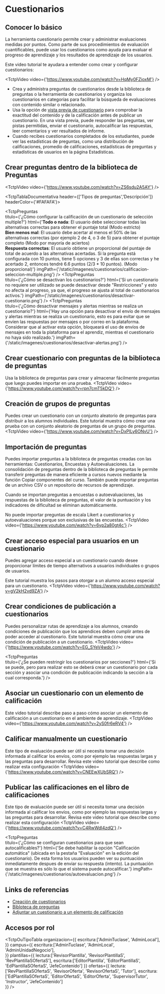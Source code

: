 
# Cuestionarios

## Conocer lo básico
La herramienta cuestionario permite crear y administrar evaluaciones medidas por puntos. 
Como parte de sus procedimientos de evaluación cuantificables, puede usar los cuestionarios como ayuda para evaluar el progreso de aprendizaje y los resultados de aprendizaje de los usuarios.

Este video tutorial te ayudara a entender como crear y configurar cuestionarios:

<TctpVideo video={'https://www.youtube.com/watch?v=HqMy0FZioxM'} /> 

- Crea y administra preguntas de cuestionarios desde la biblioteca de preguntas o la herramienta de cuestionarios y organiza los cuestionarios en categorías para facilitar la búsqueda de evaluaciones con contenido similar o relacionado. 
- Usa la opción de <a href="https://www.youtube.com/watch?v=67pbYL9uDFI&list=PLxHabmZzFY6kAoPnl_PgFb9q-qCbRST3m&index=13" target="_blank">vista previa de cuestionario</a> para comprobar la exactitud del contenido y de la calificación antes de publicar un cuestionario. En una vista previa, puede responder las preguntas, ver pistas permitidas, enviar el cuestionario, autocalificar las respuestas, leer comentarios y ver resultados de informe. 
- Cuando recibes cuestionarios completados de los estudiantes, puede ver las estadísticas de preguntas, como una distribución de calificaciones, promedio de calificaciones, estadísticas de preguntas y estadísticas de usuarios en la página Estadísticas.

## Crear preguntas dentro de la biblioteca de Preguntas
<TctpVideo video={'https://www.youtube.com/watch?v=ZS6sdu2A5AY'} /> 

<TctpTablaDocumentativa header={['Tipos de preguntas','Descripción']} headerColor={'#FAFAFA'}>
    <Fila 
        item="Pregunta de verdadero o falso (V/F)" 
        link="https://documentation.brightspace.com/es-mx/le/question_library/instructor/create_true_false.htm?tocpath=Instructores%7CEvaluar%20y%20calificar%20a%20los%20estudiantes%7CCrear%20cuestionarios%7CBiblioteca%20de%20preguntas%7CCreaci%C3%B3n%20de%20preguntas%20en%20la%20biblioteca%20de%20preguntas%7C_____2" 
        desc="Los estudiantes deben determinar si la afirmación que se presenta es correcta o incorrecta"/>
    <Fila 
        item="Pregunta de elección múltiple (EM)" 
        link="https://documentation.brightspace.com/es-mx/le/question_library/instructor/create_multiple_choice.htm?tocpath=Instructores%7CEvaluar%20y%20calificar%20a%20los%20estudiantes%7CCrear%20cuestionarios%7CBiblioteca%20de%20preguntas%7CCreaci%C3%B3n%20de%20preguntas%20en%20la%20biblioteca%20de%20preguntas%7C_____3" 
        desc="Se presenta una afirmación o pregunta con una lista de posibles respuestas, de entre las cuales los estudiantes deben elegir la mejor respuesta posible"/> 
    <Fila 
        item="Pregunta de selección múltiple (SM)" 
        link="https://documentation.brightspace.com/es-mx/le/question_library/instructor/create_multi_select.htm?tocpath=Instructores%7CEvaluar%20y%20calificar%20a%20los%20estudiantes%7CCrear%20cuestionarios%7CBiblioteca%20de%20preguntas%7CCreaci%C3%B3n%20de%20preguntas%20en%20la%20biblioteca%20de%20preguntas%7C_____4" 
        desc="Los estudiantes deben identificar una o más respuestas correctas en una lista de respuestas posibles"/> 
    <Fila 
        item="Pregunta de respuesta larga (RL)" 
        link="https://documentation.brightspace.com/es-mx/le/question_library/instructor/create_long_answer.htm?tocpath=Instructores%7CEvaluar%20y%20calificar%20a%20los%20estudiantes%7CCrear%20cuestionarios%7CBiblioteca%20de%20preguntas%7CCreaci%C3%B3n%20de%20preguntas%20en%20la%20biblioteca%20de%20preguntas%7C_____6" 
        desc="Los estudiantes deben redactar respuestas detalladas a las preguntas abiertas"/> 
    <Fila 
        item="Pregunta de respuesta corta (PRC)" 
        link="https://documentation.brightspace.com/es-mx/le/question_library/instructor/create_short_answer.htm?tocpath=Instructores%7CEvaluar%20y%20calificar%20a%20los%20estudiantes%7CCrear%20cuestionarios%7CBiblioteca%20de%20preguntas%7CCreaci%C3%B3n%20de%20preguntas%20en%20la%20biblioteca%20de%20preguntas%7C_____7" 
        desc="Los estudiantes deben responder con una palabra u oración corta las preguntas abiertas"/> 
    <Fila 
        item="Pregunta de varias respuestas cortas (VRC)" 
        link="https://documentation.brightspace.com/es-mx/le/question_library/instructor/create_multi_short_answer.htm?tocpath=Instructores%7CEvaluar%20y%20calificar%20a%20los%20estudiantes%7CCrear%20cuestionarios%7CBiblioteca%20de%20preguntas%7CCreaci%C3%B3n%20de%20preguntas%20en%20la%20biblioteca%20de%20preguntas%7C_____8" 
        desc="Los estudiantes deben responder una pregunta que tiene varias soluciones e ingresar sus respuestas en casillas de entrada específicas"/> 
    <Fila 
        item="Pregunta para completar los espacios en blanco" 
        link="https://documentation.brightspace.com/es-mx/le/question_library/instructor/create_fill_in_the_blanks.htm?tocpath=Instructores%7CEvaluar%20y%20calificar%20a%20los%20estudiantes%7CCrear%20cuestionarios%7CBiblioteca%20de%20preguntas%7CCreaci%C3%B3n%20de%20preguntas%20en%20la%20biblioteca%20de%20preguntas%7C_____9" 
        desc="Los estudiantes deberán completar la palabra o frase omitida de una oración"/> 
    <Fila 
        item="Pregunta de coincidencia (COIN)" 
        link="https://documentation.brightspace.com/es-mx/le/question_library/instructor/create_matching.htm?tocpath=Instructores%7CEvaluar%20y%20calificar%20a%20los%20estudiantes%7CCrear%20cuestionarios%7CBiblioteca%20de%20preguntas%7CCreaci%C3%B3n%20de%20preguntas%20en%20la%20biblioteca%20de%20preguntas%7C_____11" 
        desc="Los estudiantes deben elegir desde un conjunto de posibles coincidencias de listas desplegables y asociarlas con los elementos relacionados"/> 
    <Fila 
        item="Pregunta de ordenamiento (ORD)" 
        link="https://documentation.brightspace.com/es-mx/le/question_library/instructor/create_ordering.htm?tocpath=Instructores%7CEvaluar%20y%20calificar%20a%20los%20estudiantes%7CCrear%20cuestionarios%7CBiblioteca%20de%20preguntas%7CCreaci%C3%B3n%20de%20preguntas%20en%20la%20biblioteca%20de%20preguntas%7C_____12" 
        desc="Los estudiantes deben organizar una serie de elementos en el orden o secuencia correcto"/> 
    <Fila 
        item="Pregunta aritmética (2+2)" 
        link="https://documentation.brightspace.com/es-mx/le/question_library/instructor/create_arithmetic.htm?tocpath=Instructores%7CEvaluar%20y%20calificar%20a%20los%20estudiantes%7CCrear%20cuestionarios%7CBiblioteca%20de%20preguntas%7CCreaci%C3%B3n%20de%20preguntas%20en%20la%20biblioteca%20de%20preguntas%7C_____14" 
        desc="Con las preguntas aritméticas puede evaluar el conocimiento y la compresión de las teorías matemáticas y de números de los usuarios"/> 
    <Fila 
        item="Cifras significativas (x10)" 
        link="https://documentation.brightspace.com/es-mx/le/question_library/instructor/create_significant_figures.htm?tocpath=Instructores%7CEvaluar%20y%20calificar%20a%20los%20estudiantes%7CCrear%20cuestionarios%7CBiblioteca%20de%20preguntas%7CCreaci%C3%B3n%20de%20preguntas%20en%20la%20biblioteca%20de%20preguntas%7C_____15" 
        desc="Los estudiantes deben responder con fórmulas científicas y proporcionar soluciones que contengan una cantidad específica de cifras significativas"/> 
</TctpTablaDocumentativa>

<TctpPreguntas    
    titulo={'¿Cómo configurar la calificación de un cuestionario de selección multiple?'}
    html={'<b>Todo o nada</b>: El usuario debe seleccionar todas las  alternativas correctas para obtener el puntaje total (Modo estricto)<br/> <b>Bien menos mal</b>: El usuario debe acertar al menos el 50% de las alternativas correctas (por ejemplo 2 de 4, o 3 de 5) para obtener el puntaje completo (Modo por mayoría de aciertos) <br/> <b>Respuesta correctas</b>: El usuario obtiene un proporcional del puntaje de total de acuerdo a las alternativas acertadas. Si la pregunta está configurada con 10 puntos, tiene 5 opciones y 3 de ellas son correctas y he acertado 2, entonces tendré 6.6 puntos (2/3 * 10 puntos). (Modo proporcional)'}
    imgPath={'/static/imagenes/cuestionarios/calificacion-seleccion-multiple.png'}
/>
<TctpPreguntas    
    titulo={'¿Cómo se desactivan los cuestionarios?'}
    html={'Si un cuestionario no requiere ser utilizado se puede desactivar desde "Restricciones" y esto no afecta al progreso, ya que, el progreso se ajusta al total de cuestionarios activos.'}
    imgPath={'/static/imagenes/cuestionarios/desactivar-cuestionario.png'}
/>
<TctpPreguntas    
    titulo={'¿Cómo desactivar mensajes y alertas mientras se realiza un cuestionario?'}
    html={'Hay una opción para desactivar el envío de mensajes y alertas mientras se realiza un cuestionario, esto es para evitar que se envíen las respuestas por mensajes o por correo en la plataforma. Considerar que al activar esta opción, bloqueará el uso de envíos de mensajes en toda la plataforma para el aprendiz, mientras el cuestionario no haya sido realizado.'}
    imgPath={'/static/imagenes/cuestionarios/desactivar-alertas.png'}
/>

## Crear cuestionario con preguntas de la biblioteca de preguntas
Usa la biblioteca de preguntas para crear y almacenar fácilmente preguntas que luego puedes importar en una prueba. 
<TctpVideo video={'https://www.youtube.com/watch?v=rpn7cmT5kDQ'} /> 

## Creación de grupos de preguntas
Puedes crear un cuestionario con un conjunto aleatorio de preguntas para distribuir a los alumnos individuales. Este tutorial muestra cómo crear una prueba con un conjunto aleatorio de preguntas de un grupo de preguntas.
<TctpVideo video={'https://www.youtube.com/watch?v=DxPlLy6ONvU'} />

## Importación de preguntas

Puedes importar preguntas a la biblioteca de preguntas creadas con las herramientas: Cuestionarios, Encuestas y Autoevaluaciones. La consolidación de preguntas dentro de la biblioteca de preguntas le permite transferir preguntas de manera eficiente a cursos nuevos mediante la función Copiar componentes del curso. También puede importar preguntas de un archivo CSV o un repositorio de recursos de aprendizaje.

Cuando se importan preguntas a encuestas o autoevaluaciones, las respuestas de la biblioteca de preguntas, el valor de la puntuación y los indicadores de dificultad se eliminan automáticamente.

No puede importar preguntas de escala Likert a cuestionarios y autoevaluaciones porque son exclusivas de las encuestas. 
<TctpVideo video={'https://www.youtube.com/watch?v=6yp2a80gt4c'} />


## Crear acceso especial para usuarios en un cuestionario
Puedes agregar acceso especial a un cuestionario cuando desee proporcionar límites de tiempo alternativos a usuarios individuales o grupos de usuarios. 

Este tutorial muestra los pasos para otorgar a un alumno acceso especial para un cuestionario.
<TctpVideo video={'https://www.youtube.com/watch?v=gV2kH2vd9ZA'} />


## Crear condiciones de publicación a cuestionarios
Puedes personalizar rutas de aprendizaje a los alumnos, creando condiciones de publicación que los aprendices deben cumplir antes de poder acceder al cuestionario. 
Este tutorial muestra cómo crear una condición de publicación a un cuestionario.
<TctpVideo video={'https://www.youtube.com/watch?v=EG_SYeV4wdo'} />

<TctpPreguntas    
    titulo={'¿Se pueden restringir los cuestionarios por secciones?'}
    html={'Si se puede, pero para realizar esto se deberá crear un cuestionario por cada sección y asociar una condición de publicación indicando la sección a la cual corresponda.'}
/>

## Asociar un cuestionario con un elemento de calificación
Este video tutorial describe paso a paso cómo asociar un elemento de calificación a un cuestionario en el ambiente de aprendizaje.
<TctpVideo video={'https://www.youtube.com/watch?v=2yS0fr6eRV4'} />

## Calificar manualmente un cuestionario
Este tipo de evaluación puede ser útil si necesita tomar una decisión informada al calificar los envíos, como por ejemplo las respuestas largas y las preguntas para desarrollar.
Revisa este video tutorial que describe como realizar esta configuración
<TctpVideo video={'https://www.youtube.com/watch?v=CNEEwXUbSRQ'} />

## Publicar las calificaciones en el libro de calificaciones
Este tipo de evaluación puede ser útil si necesita tomar una decisión informada al calificar los envíos, como por ejemplo las respuestas largas y las preguntas para desarrollar.
Revisa este video tutorial que describe como realizar esta configuración
<TctpVideo video={'https://www.youtube.com/watch?v=C4RwWdl4zdQ'} />

<TctpPreguntas    
    titulo={'¿Cómo se configuran cuestionarios para que sean autocalificables?'}
    html={'Se debe habilitar la opción "Calificación automática" (ubicada en la pestaña "Evaluación" en la edición del cuestionario). De esta forma los usuarios pueden ver su puntuación inmediatamente despues de enviar su respuesta (intento). La puntuación que se muestra es sólo lo que el sistema puede autocalificar.'}
    imgPath={'/static/imagenes/cuestionarios/autoevaluacion.png'}
/>

## Links de referencias

* <a href="https://documentation.brightspace.com/es-mx/le/quizzes/instructor/creating_quizzes_intro.htm?tocpath=Instructores%7CEvaluar%20y%20calificar%20a%20los%20estudiantes%7CCrear%20cuestionarios%7C_____0" target="_blank">Creación de cuestionarios</a>
* <a href="https://documentation.brightspace.com/es-mx/le/question_library/instructor/question_library_intro_1.htm?tocpath=Instructores%7CEvaluar%20y%20calificar%20a%20los%20estudiantes%7CCrear%20cuestionarios%7CBiblioteca%20de%20preguntas%7C_____0" target="_blank">Bibloteca de preguntas</a>
* <a href="https://documentation.brightspace.com/es-mx/semester_start/-/instructor/attach_quiz_to_grade_item.htm?Highlight=cuestionarios" target="_blank">Adjuntar un cuestionario a un elemento de calificación</a>


## Accesos por rol

<TctpOuTipoTabla 
    organizacion={{
        escritura:['AdminTuclase', 'AdminLocal'],
    }} 
    campus={{
        escritura:['AdminTuclase', 'AdminLocal', 'AdminUnidadNegocio'],        
    }} 
    plantillas={{
        lectura:['RevisorPlantilla', 'RevisorPlantillaS', 'RevPlantillaSOfertaS'], 
        escritura:['EditorPlantilla', 'EditorPlantillaS', 'EdPlantillaSOfertaS', 'JefeContenido']
    }} 
    ofertas={{
        lectura:['RevPlantillaSOfertaS', 'RevisorOferta', 'RevisorOfertaS', 'Tutor'], 
        escritura:['EdPlantillaSOfertaS', 'EditorOfertaS', 'EditorOferta', 'SupervisorTutor', 'Instructor', 'JefeContenido']        
    }} 
/>


